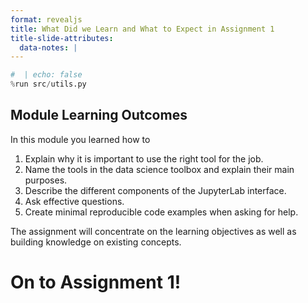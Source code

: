 ```yaml
---
format: revealjs
title: What Did we Learn and What to Expect in Assignment 1
title-slide-attributes:
  data-notes: |
---
```


```python
#  | echo: false
%run src/utils.py
```


## Module Learning Outcomes

In this module you learned how to

1. Explain why it is important to use the right tool for the job.
2. Name the tools in the data science toolbox and explain their main purposes.
3. Describe the different components of the JupyterLab interface.
4. Ask effective questions.
5. Create minimal reproducible code examples when asking for help.

:::{.notes}
The assignment will concentrate on the learning objectives as well as building knowledge on existing concepts.
:::


# On to Assignment 1!